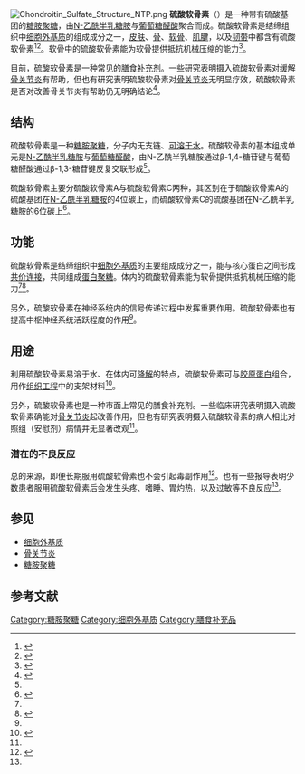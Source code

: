 [[File:Chondroitin_Sulfate_Structure_NTP.png|thumb]]
'''硫酸软骨素'''（{{lang|en|Chondroitin sulfate (CS)}}）是一种带有硫酸基团的[[糖胺聚糖|糖胺聚糖]]，由[[N-乙酰半乳糖胺|N-乙酰半乳糖胺]]与[[葡萄糖醛酸|葡萄糖醛酸]]聚合而成。硫酸软骨素是结缔组织中[[细胞外基质|细胞外基质]]的组成成分之一，[[皮肤|皮肤]]、[[骨|骨]]、[[软骨|软骨]]、[[肌腱|肌腱]]，以及[[韧带|韧带]]中都含有硫酸软骨素<ref name="HenrotinMathy2010">{{cite journal|last1=Henrotin|first1=Yves|last2=Mathy|first2=Mariane|last3=Sanchez|first3=Christelle|last4=Lambert|first4=Cecile|title=Chondroitin sulfate in the treatment of osteoarthritis: from in vitro studies to clinical recommendations|journal=Therapeutic Advances in Musculoskeletal Disease|volume=2|issue=6|year=2010|pages=335–348|issn=1759-720X|doi=10.1177/1759720X10383076}}</ref><ref name="NurunnabiRevuri2017">{{cite journal|last1=Nurunnabi|first1=Md|last2=Revuri|first2=Vishnu|last3=Huh|first3=Kang Moo|last4=Lee|first4=Yong-kyu|title=Polysaccharide based nano/microformulation: an effective and versatile oral drug delivery system|year=2017|pages=409–433|doi=10.1016/B978-0-323-47720-8.00015-8}}</ref>。软骨中的硫酸软骨素能为软骨提供抵抗机械压缩的能力<ref name=Baeurle2009>{{cite journal |vauthors=Baeurle SA, Kiselev MG, Makarova ES, Nogovitsin EA |title=Effect of the counterion behavior on the frictional–compressive properties of chondroitin sulfate solutions| journal=Polymer|year=2009|volume=50 | issue=7|pages=1805–1813| doi=10.1016/j.polymer.2009.01.066}}</ref>。

目前，硫酸软骨素是一种常见的[[膳食补充剂|膳食补充剂]]。一些研究表明摄入硫酸软骨素对缓解[[骨关节炎|骨关节炎]]有帮助，但也有研究表明硫酸软骨素对[[骨关节炎|骨关节炎]]无明显疗效，硫酸软骨素是否对改善骨关节炎有帮助仍无明确结论<ref name=Sherling2016>{{cite web |author1=Robert H. Shmerling |title=The latest on glucosamine/chondroitin supplements |url=https://www.health.harvard.edu/blog/the-latest-on-glucosaminechondroitin-supplements-2016101710391 |website=Harvard Health Publishing |accessdate=2020-07-11 |archive-url=https://web.archive.org/web/20200404175250/https://www.health.harvard.edu/blog/the-latest-on-glucosaminechondroitin-supplements-2016101710391 |archive-date=2020-04-04 |dead-url=yes }}</ref>。

==结构==
硫酸软骨素是一种[[糖胺聚糖|糖胺聚糖]]，分子内无支链、[[水溶性|可溶于水]]。硫酸软骨素的基本组成单元是[[N-乙酰半乳糖胺|N-乙酰半乳糖胺]]与[[葡萄糖醛酸|葡萄糖醛酸]]，由N-乙酰半乳糖胺通过β-1,4-糖苷键与葡萄糖醛酸通过β-1,3-糖苷键反复交联形成<ref name="NurunnabiRevuri2017"/>。

硫酸软骨素主要分硫酸软骨素A与硫酸软骨素C两种，其区别在于硫酸软骨素A的硫酸基团在[[N-乙酰半乳糖胺|N-乙酰半乳糖胺]]的4位碳上，而硫酸软骨素C的硫酸基团在N-乙酰半乳糖胺的6位碳上<ref name="Huffman2003">{{cite journal|last1=Huffman|first1=F.G.|title=URONIC ACIDS|year=2003|pages=5890–5896|doi=10.1016/B0-12-227055-X/01221-9}}</ref>。

==功能==
硫酸软骨素是结缔组织中[[细胞外基质|细胞外基质]]的主要组成成分之一，能与核心蛋白之间形成[[共价键|共价连接]]，共同组成[[蛋白聚糖|蛋白聚糖]]。体内的硫酸软骨素能为软骨提供抵抗机械压缩的能力<ref name=Baeurle2009/><ref name="KleckerNair2017">{{cite journal|last1=Klecker|first1=Christina|last2=Nair|first2=Lakshmi S.|title=Matrix Chemistry Controlling Stem Cell Behavior|year=2017|pages=195–213|doi=10.1016/B978-0-12-802734-9.00013-5}}</ref>。

另外，硫酸软骨素在神经系统内的信号传递过程中发挥重要作用。硫酸软骨素也有提高中枢神经系统活跃程度的作用<ref name="NurunnabiRevuri2017"/>。

==用途==
利用硫酸软骨素易溶于水、在体内可[[降解|降解]]的特点，硫酸软骨素可与[[胶原蛋白|胶原蛋白]]组合，用作[[组织工程|组织工程]]中的支架材料<ref name="AravamudhanRamos2014">{{cite journal|last1=Aravamudhan|first1=Aja|last2=Ramos|first2=Daisy M.|last3=Nada|first3=Ahmed A.|last4=Kumbar|first4=Sangamesh G.|title=Natural Polymers|year=2014|pages=67–89|doi=10.1016/B978-0-12-396983-5.00004-1}}</ref>。

另外，硫酸软骨素也是一种市面上常见的膳食补充剂。一些临床研究表明摄入硫酸软骨素确能对[[骨关节炎|骨关节炎]]起改善作用，但也有研究表明摄入硫酸软骨素的病人相比对照组（安慰剂）病情并无显著改观<ref name=Sherling2016/>。

===潜在的不良反应===
总的来源，即便长期服用硫酸软骨素也不会引起毒副作用<ref name="ColeMalek2004">{{cite book|author1=Brian J. Cole|author2=M. Mike Malek|title=Articular Cartilage Lesions: A Practical Guide to Assessment and Treatment|url=https://books.google.com/books?id=QUq06u4_euAC&pg=PA26|year=2004|publisher=Springer Science & Business Media|isbn=978-0-387-95540-7|page=26|access-date=2020-07-12|archive-date=2020-07-12|archive-url=https://web.archive.org/web/20200712074645/https://books.google.com/books?id=QUq06u4_euAC&pg=PA26|dead-url=no}}</ref>。也有一些报导表明少数患者服用硫酸软骨素后会发生头疼、嗜睡、胃灼热，以及过敏等不良反应<ref name=Sherling2016/>。

==参见==
*[[细胞外基质|细胞外基质]]
*[[骨关节炎|骨关节炎]]
*[[糖胺聚糖|糖胺聚糖]]

==参考文献==
{{reflist}}
{{糖胺聚糖}}
{{蛋白聚糖代謝酶}}

[[Category:糖胺聚糖|Category:糖胺聚糖]]
[[Category:细胞外基质|Category:细胞外基质]]
[[Category:膳食补充品|Category:膳食补充品]]